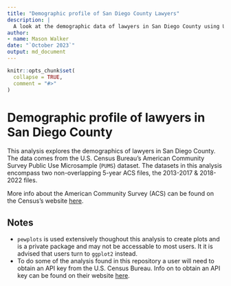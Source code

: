 ```yaml
---
title: "Demographic profile of San Diego County Lawyers"
description: |
  A look at the demographic data of lawyers in San Diego County using U.S. Census data.
author:
- name: Mason Walker
date: "`October 2023`"
output: md_document
---
```


<!-- README.md is generated from README.Rmd. Please edit that file -->

```r
knitr::opts_chunk$set(
  collapse = TRUE,
  comment = "#>"
)
```

# Demographic profile of lawyers in San Diego County

This analysis explores the demographics of lawyers in San Diego County. The data comes from the U.S. Census Bureau's American Community Survey Public Use Microsample (`PUMS`) dataset. The datasets in this analysis encompass two non-overlapping 5-year ACS files, the 2013-2017 & 2018-2022 files.

More info about the American Community Survey (ACS) can be found on the Census's website [here](https://www.census.gov/programs-surveys/acs).

## Notes
- `pewplots` is used extensively thoughout this analysis to create plots and is a private package and may not be accessable to most users. It it is advised that users turn to `ggplot2` instead.
- To do some of the analysis found in this repository a user will need to obtain an API key from the U.S. Census Bureau. Info on to obtain an API key can be found on their website [here](https://www.census.gov/data/developers/data-sets.html).




